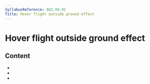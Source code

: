 ```yaml
---
SyllabusReference: 082.04.01
Title: Hover flight outside ground effect
---
```


# Hover flight outside ground effect

## Content

- <Link href="082.04.01.01" />
- <Link href="082.04.01.02" />
- <Link href="082.04.01.03" />
